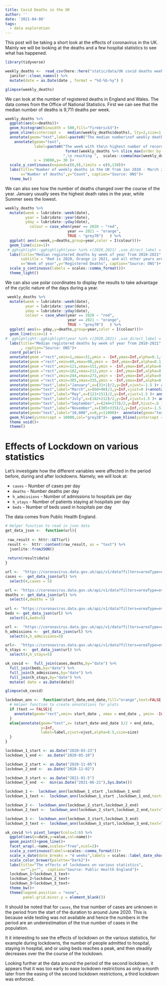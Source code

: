 ```yaml
---
title: Covid Deaths in the UK
author: ''
date: '2021-04-08'
tags:
  - data exploration
---
```



This post will be taking a short look at the effects of coronavirus in the UK. Mainly we will be looking at the deaths and a few hospital statistics to see what has happened.

```r
library(tidyverse)
```


```r
weekly_deaths <-  read_csv(here::here("static/data/UK covid deaths weekly.csv")) %>% 
  janitor::clean_names() %>% 
  mutate(date = as.Date(date , format = "%d-%b-%y") )

glimpse(weekly_deaths)
```




We can look at the number of registered deaths in England and Wales. The data comes from the Office of National Statistics. First we can see that the median number of deaths is 9,711 deaths per week.



```r
weekly_deaths %>% 
  ggplot(aes(x=deaths))+
  geom_histogram(binwidth = 500,fill="firebrick3")+
  geom_vline(xintercept =   median(weekly_deaths$deaths), lty=2,size=1 )+
  annotate(geom="text",label=paste0("The median number\nof weekly deaths is: ", scales::comma(median(weekly_deaths$deaths))) ,x = 12500,y=100  )+
    annotate(geom="text",
             label=paste0("The week with the\n highest number of recorded deaths \n occured in the week ending ",
                           format(weekly_deaths %>% slice_max(order_by = deaths) %>% pull(date), format = "%d %B %Y") ,
                          ",\n reaching ",  scales::comma(max(weekly_deaths$deaths)) ," deaths.") ,
             x = 19000,y= 30 )+
  scale_y_continuous(expand=c(0,0),limits = c(0,130))+
  labs(title="Number of weekly deaths in the UK from Jan 2010 - March 2021",
       x="Number of deaths",y="Count", caption="Source: ONS")+
  theme_bw()
```

We can also see how the number of deaths changed over the course of the year. January usually sees the highest death rates in the year, while Summer sees the lowest.


```r
weekly_deaths %>%
  mutate(week = lubridate::week(date),
         year = lubridate::year(date),
         yday = lubridate::yday(date),
           colour = case_when(year == 2020 ~ "red",
                            year == 2021 ~ "orange",
                            TRUE ~ "grey70")   ) %>% 
  ggplot( aes(x=week,y=deaths,group=year,color = I(colour)))+
  geom_line(size=1)+
 # gghighlight::gghighlight(year %in% c(2020,2021) ,use_direct_label = TRUE,label_key = year,use_group_by = FALSE  )+
  labs(title="Median registered deaths by week of year from 2010-2021",
       subtitle = "Red is 2020, Orange is 2021, and all other years are in grey",
       x="Week of year",y="Registered Deaths", caption="Source: ONS")+
  scale_y_continuous(labels = scales::comma_format())+
  theme_light()
```

We can also use polar coordinates to display the results to take advantage of the cyclic nature of the days during a year.

```r
 weekly_deaths %>%
  mutate(week = lubridate::week(date),
         year = lubridate::year(date),
         yday = lubridate::yday(date),
         colour = case_when(year == 2020 ~ "red",
                            year == 2021 ~ "orange",
                            TRUE ~ "grey70")   ) %>% 
  ggplot( aes(x= yday,y=deaths,group=year,color = I(colour)))+
  geom_line(size=1) +
#  gghighlight::gghighlight(year %in% c(2020,2021) ,use_direct_label = TRUE,label_key = year,use_group_by = FALSE  )+
  labs(title="Median registered deaths by week of year from 2010-2021",subtitle = "Red is 2020, Orange is 2021, and all other years are in grey"
       , caption="Source: ONS")+
  coord_polar()+
  annotate(geom ="rect",xmin=1,xmax=31,ymin = -Inf,ymax=Inf,alpha=0.1,fill="grey50")+ #January
  annotate(geom ="rect",xmin=60,xmax=90,ymin = -Inf,ymax=Inf,alpha=0.1,fill="grey50")+ #March
  annotate(geom ="rect",xmin=121,xmax=151,ymin = -Inf,ymax=Inf,alpha=0.1,fill="grey50")+ #May
  annotate(geom ="rect",xmin=182,xmax=212,ymin = -Inf,ymax=Inf,alpha=0.1,fill="grey50")+ #July
  annotate(geom ="rect",xmin=244,xmax=273,ymin = -Inf,ymax=Inf,alpha=0.1,fill="grey50")+ #Sept
  annotate(geom ="rect",xmin=305,xmax=335,ymin = -Inf,ymax=Inf,alpha=0.1,fill="grey50")+ #Nov
  annotate(geom="text",label="January",x=(31+1)/2,y=Inf,vjust=-1.5 )+ annotate(geom="text",label="February",x=(31+60)/2,y=Inf,vjust=-1.5 )+
  annotate(geom="text",label="March",x=(60+90)/2,y=Inf,vjust=0 )+annotate(geom="text",label="April",x=(90+121)/2,y=Inf,hjust=-.1 )+
  annotate(geom="text",label="May",x=(121+151)/2,y=Inf,vjust=1.5 )+ annotate(geom="text",label="June",x=(151+182)/2,y=Inf,vjust=1.5 )+
  annotate(geom="text",label="July",x=(182+212)/2,y=Inf,vjust=1.5 )+ annotate(geom="text",label="August",x=(212+244)/2,y=Inf,vjust=1.5 )+
  annotate(geom="text",label="September",x=(244+273)/2,y=Inf,hjust=.6 )+annotate(geom="text",label="October",x=(273+305)/2,y=Inf,vjust=0 )+
  annotate(geom="text",label="November",x=(305+335)/2,y=Inf,vjust=-1.5 )+ annotate(geom="text",label="December",x=(335+365)/2,y=Inf,vjust=-1.5 )+
  annotate(geom="text",label="10,000",x=0,y=11000)+  annotate(geom="text",label="15,000",x=0,y=16000)+annotate(geom="text",label="20,000",x=0,y=21000)+
  geom_hline(yintercept = 10000,col="grey20")+  geom_hline(yintercept = 15000,col="grey20")+  geom_hline(yintercept = 20000,col="grey20")+
  theme_void()+
  theme()
```


# Effects of Lockdown on various statistics

Let's investigate how the different variables were affected in the period before, during and after lockdowns. Namely, we will look at:

* `cases` - Number of cases per day
* `deaths` - Number deaths per day
* `h_admissions` - Number of admissions to hospitals per day
* `h_stays` - Number of patients staying at hospitals per day
* `beds` - Number of beds used in hospitals per day

The data comes from Public Health England.


```r
# Helper function to read in json data
get_data_json <-  function(url){
  
 raw_result <- httr::GET(url)
 result <-  httr::content(raw_result, as = "text") %>%
  jsonlite::fromJSON() 
  
 return(result$data)
}
```



```r
url <-  "https://coronavirus.data.gov.uk/api/v1/data?filters=areaType=overview&structure=%7B%22areaType%22:%22areaType%22,%22areaName%22:%22areaName%22,%22areaCode%22:%22areaCode%22,%22date%22:%22date%22,%22newCasesByPublishDate%22:%22newCasesByPublishDate%22,%22cumCasesByPublishDate%22:%22cumCasesByPublishDate%22%7D&format=json"
cases <-  get_data_json(url) %>% 
  select(4,cases = 5)

url <- "https://coronavirus.data.gov.uk/api/v1/data?filters=areaType=overview&structure=%7B%22areaType%22:%22areaType%22,%22areaName%22:%22areaName%22,%22areaCode%22:%22areaCode%22,%22date%22:%22date%22,%22newDeaths28DaysByDeathDate%22:%22newDeaths28DaysByDeathDate%22,%22cumDeaths28DaysByDeathDate%22:%22cumDeaths28DaysByDeathDate%22%7D&format=json"
deaths <- get_data_json(url) %>% 
  select(4,deaths = 5)
 
url <- "https://coronavirus.data.gov.uk/api/v1/data?filters=areaType=overview&structure=%7B%22areaType%22:%22areaType%22,%22areaName%22:%22areaName%22,%22areaCode%22:%22areaCode%22,%22date%22:%22date%22,%22covidOccupiedMVBeds%22:%22covidOccupiedMVBeds%22%7D&format=json"
beds <- get_data_json(url) %>% 
  select(4,beds=5)

url <-  "https://coronavirus.data.gov.uk/api/v1/data?filters=areaType=overview&structure=%7B%22areaType%22:%22areaType%22,%22areaName%22:%22areaName%22,%22areaCode%22:%22areaCode%22,%22date%22:%22date%22,%22newAdmissions%22:%22newAdmissions%22,%22cumAdmissions%22:%22cumAdmissions%22%7D&format=json"
h_admissions <-  get_data_json(url) %>% 
  select(4,h_admissions=5)

url<-  "https://coronavirus.data.gov.uk/api/v1/data?filters=areaType=overview&structure=%7B%22areaType%22:%22areaType%22,%22areaName%22:%22areaName%22,%22areaCode%22:%22areaCode%22,%22date%22:%22date%22,%22hospitalCases%22:%22hospitalCases%22%7D&format=json"
h_stays <-  get_data_json(url) %>% 
  select(4,h_stays=5)

uk_covid <-  full_join(cases,deaths,by="date") %>% 
  full_join(beds,by="date") %>% 
  full_join(h_admissions,by="date") %>% 
  full_join(h_stays,by="date") %>% 
  mutate( date = as.Date(date))

glimpse(uk_covid)
```


```r
lockdown_ann <-  function(start_date,end_date,fill="orange",text=FALSE,label=label,vjust=1,size=3){
  # Helper function to create annotations for plots
  if (text == FALSE){
    annotate(geom="rect",xmin= start_date , xmax = end_date , ymin= -Inf, ymax = Inf ,alpha=0.2, fill=fill) 
  }
  else{annotate(geom="text",x= (start_date-end_date )/2 + end_date,
                y=Inf,
                label=label,vjust=vjust,alpha=0.5,size=size)
  }
}

lockdown_1_start <- as.Date("2020-03-23") 
lockdown_1_end <-  as.Date("2020-05-10")

lockdown_2_start <- as.Date("2020-11-05")
lockdown_2_end <-  as.Date("2020-12-02")

lockdown_3_start <- as.Date("2021-01-5") 
lockdown_3_end  <-  min(as.Date("2021-06-21"),Sys.Date()) 

lockdown_1 <-  lockdown_ann(lockdown_1_start ,lockdown_1_end)
lockdown_1_text <-  lockdown_ann(lockdown_1_start ,lockdown_1_end,text=TRUE,label="1st\nLockdown")

lockdown_2 <-  lockdown_ann(lockdown_2_start,lockdown_2_end)
lockdown_2_text <-  lockdown_ann(lockdown_2_start,lockdown_2_end,text=TRUE,label="2nd\nLockdown")

lockdown_3 <-  lockdown_ann(lockdown_3_start,lockdown_3_end)
lockdown_3_text <-  lockdown_ann(lockdown_3_start,lockdown_3_end,text=TRUE,label="3rd\nLockdown")
```





```r
uk_covid %>% pivot_longer(cols=2:6) %>% 
  ggplot(aes(x=date,y=value,col=name))+
  geom_point()+geom_line()+
  facet_wrap(.~name,scales="free",ncol=2)+
  scale_y_continuous(labels=scales::comma_format())+
  scale_x_date(date_breaks = "4 weeks",labels = scales::label_date_short())+
  scale_color_brewer(palette="Dark2")+
  labs(title="The effects of lockdowns on various statistics",
       x="",y="",  caption="Source: Public Health England")+
  lockdown_1+lockdown_1_text+
  lockdown_2+lockdown_2_text+
  lockdown_3+lockdown_3_text+
  theme_bw()+
  theme(legend.position = "none",
        panel.grid.minor.y = element_blank())
```

It should be noted that for `cases`, the true number of cases are unknown in the period from the start of the duration to around June 2020. This is because wide testing was not available and hence the numbers in the period are an underestimation of the true number of cases in the population.

It it interesting to see the effects of lockdown on the various statistics, for example during lockdowns, the number of people admitted to hospital, staying in hospital, and or using beds reaches a peak, and then steadily decreases over the the course of the lockdown.

Looking further at the data around the period of the second lockdown, it appears that it was too early to ease lockdown restrictions as only a month later from the easing of the second lockdown restrictions, a third lockdown was enforced.




